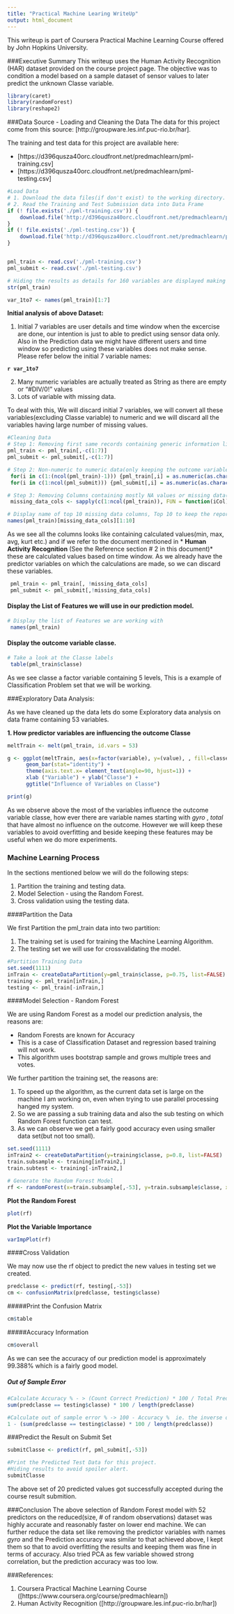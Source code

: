 ```yaml
---
title: "Practical Machine Learing WriteUp"
output: html_document
---
```

This writeup is part of Coursera Practical Machine Learning Course offered by John Hopkins University.

###Executive Summary
This writeup uses the Human Activity Recognition (HAR) dataset provided on the course project page. The objective was to condition a model based on a sample dataset of sensor values to later predict the unknown Classe variable.


```r
library(caret)
library(randomForest)
library(reshape2)
```

###Data Source - Loading and Cleaning the Data
The data for this project come from this source: [http://groupware.les.inf.puc-rio.br/har].

The training and test data for this project are available here:

* [https://d396qusza40orc.cloudfront.net/predmachlearn/pml-training.csv]
* [https://d396qusza40orc.cloudfront.net/predmachlearn/pml-testing.csv]

```r
#Load Data
# 1. Download the data files(if don't exist) to the working directory.
# 2. Read the Training and Test Submission data into Data Frame
if (! file.exists('./pml-training.csv')) {
    download.file('http://d396qusza40orc.cloudfront.net/predmachlearn/pml-training.csv', destfile = './pml-training.csv')
}
if (! file.exists('./pml-testing.csv')) {
    download.file('http://d396qusza40orc.cloudfront.net/predmachlearn/pml-testing.csv', destfile = './pml-testing.csv')
}


pml_train <- read.csv('./pml-training.csv')
pml_submit <- read.csv('./pml-testing.csv')

# Hiding the results as details for 160 variables are displayed making this report size big. 
str(pml_train)

```

```r
var_1to7 <- names(pml_train)[1:7]
```

**Initial analysis of above Dataset:**

1. Initial 7 variables are user details and time window when the excercise are done, our intention is just to able to predict using sensor data only. Also in the Prediction data we might have different users and time window so predicting using these variables does not make sense. Please refer below the initial 7 variable names:

  **`r var_1to7`**
  
2. Many numeric variables are actually treated as String as there are empty or "#DIV/0!" values
3. Lots of variable with missing data.

To deal with this, We will discard initial 7 variables, we will convert all these variables(excluding Classe variable) to numeric and we will discard all the variables having large number of missing values. 

```r
#Cleaning Data
# Step 1: Removing first same records containing generic information like name, time, window etc
pml_train <- pml_train[,-c(1:7)]
pml_submit <- pml_submit[,-c(1:7)]

# Step 2: Non-numeric to numeric data(only keeping the outcome variable classe)
 for(i in c(1:(ncol(pml_train)-1))) {pml_train[,i] = as.numeric(as.character(pml_train[,i]))}
 for(i in c(1:ncol(pml_submit))) {pml_submit[,i] = as.numeric(as.character(pml_submit[,i]))}

# Step 3: Removing Columns containing mostly NA values or missing data(more than 50% ie around 9500 records) 
 missing_data_cols <- sapply(c(1:ncol(pml_train)), FUN = function(iCol) (sum(is.na(pml_train[,iCol])) > 9500) )

# Display name of top 10 missing data columns, Top 10 to keep the report space small.
names(pml_train)[missing_data_cols][1:10]
```

As we see all the columns looks like containing calculated values(min, max, avg, kurt etc.) and if we refer to the document mentioned in * **Human Activity Recognition** (See the Reference section # 2 in this document)*  these are calculated values based on time window. As we already have the predictor variables on which the calculations are made, so we can discard these variables.

```r
 pml_train <- pml_train[, !missing_data_cols]
 pml_submit <- pml_submit[,!missing_data_cols]
```

#### Display the List of Features we will use in our prediction model.
```r
# Display the list of Features we are working with
 names(pml_train)
```

#### Display the outcome variable classe.
```r
# Take a look at the Classe labels
 table(pml_train$classe)
```
As we see classe a factor variable containing 5 levels, This is a example of Classification Problem set that we will be working. 

###Exploratory Data Analysis:

As we have cleaned up the data lets do some Exploratory data analysis on data frame containing 53 variables.

**1. How predictor variables are influencing the outcome Classe**
```r
meltTrain <- melt(pml_train, id.vars = 53)

g <- ggplot(meltTrain, aes(x=factor(variable), y=(value), , fill=classe)) +
      geom_bar(stat="identity") + 
      theme(axis.text.x= element_text(angle=90, hjust=1)) + 
      xlab ("Variable") + ylab("Classe") + 
      ggtitle("Influence of Variables on Classe")

print(g)
```
As we observe above the most of the variables influence the outcome variable classe, how ever there are variable names starting with *gyro* , *total* that have almost no influence on the outcome. However we will keep these variables to avoid overfitting and beside keeping these features may be useful when we do more experiments.


### Machine Learning Process
In the sections mentioned below we will do the following steps:

1. Partition the training and testing data.
2. Model Selection - using the Random Forest.
3. Cross validation using the testing data.


####Partition the Data

We first Partition the pml_train data into two partition:

1. The training set is used for training the Machine Learning Algorithm.
2. The testing set we will use for crossvalidating the model.

```r
#Partition Training Data
set.seed(1111)
inTrain <- createDataPartition(y=pml_train$classe, p=0.75, list=FALSE)
training <- pml_train[inTrain,]
testing <- pml_train[-inTrain,]

```

####Model Selection - Random Forest

We are using Random Forest as a model our prediction analysis, the reasons are:

* Random Forests are known for Accuracy
* This is a case of Classification Dataset and regression based training will not work.
* This algorithm uses bootstrap sample and grows multiple trees and votes.

We further partition the training set, the reasons are:

1. To speed up the algorithm, as the current data set is large on the machine I am working on, even when trying to use parallel processing hanged my system.
2. So we are passing a sub training data and also the sub testing on which Random Forest function can test.
3. As we can observe we get a fairly good accuracy even using smaller data set(but not too small).

```r
set.seed(1111)
inTrain2 <- createDataPartition(y=training$classe, p=0.8, list=FALSE)
train.subsample <- training[inTrain2,]
train.subtest <- training[-inTrain2,]

# Generate the Random Forest Model
rf <- randomForest(x=train.subsample[,-53], y=train.subsample$classe, xtest=train.subtest[,-53], ytest=train.subtest$classe, importance=TRUE, keep.forest=TRUE) 
```

**Plot the Random Forest**
```r
plot(rf)
```

**Plot the Variable Importance**
```r
varImpPlot(rf)
```

####Cross Validation

We may now use the rf object to predict the new values in testing set we created.

```r
predclasse <- predict(rf, testing[,-53])
cm <- confusionMatrix(predclasse, testing$classe)
```

#####Print the Confusion Matrix
```r
cm$table
```

#####Accuracy Information
```r
cm$overall
```
As we can see the accuracy of our prediction model is approximately 99.388% which is a fairly good model. 

##### Out of Sample Error
```r
#Calculate Accuracy % - > (Count Correct Prediction) * 100 / Total Prediction
sum(predclasse == testing$classe) * 100 / length(predclasse)

#Calculate out of sample error % -> 100 - Accuracy %  ie. the inverse of Accuracy
1 - (sum(predclasse == testing$classe) * 100 / length(predclasse))
```

###Predict the Result on Submit Set 
```r
submitClasse <- predict(rf, pml_submit[,-53])

#Print the Predicted Test Data for this project. 
#Hiding results to avoid spoiler alert.
submitClasse
```
The above set of 20 predicted values got successfully accepted during the course result submition.

###Conclusion
The above selection of Random Forest model with 52 predictors on the reduced(size, # of random  observations) dataset was highly accurate and reasonably faster on lower end machine. We can further reduce the data set like removing the predictor variables with names *gyro* and the Prediction accuracy was similar to that achieved above, I kept them so that to avoid overfitting the results and keeping them was fine in terms of accuracy.
Also tried PCA as few variable showed strong correlation, but the prediction accuracy was too low.


###References:

1. Coursera Practical Machine Learning Course ([https://www.coursera.org/course/predmachlearn])
2. Human Activity Recognition ([http://groupware.les.inf.puc-rio.br/har])

